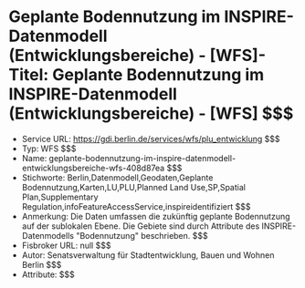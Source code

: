 # Geplante Bodennutzung im INSPIRE-Datenmodell (Entwicklungsbereiche) - [WFS]- Titel: Geplante Bodennutzung im INSPIRE-Datenmodell (Entwicklungsbereiche) - [WFS] $$$
- Service URL: https://gdi.berlin.de/services/wfs/plu_entwicklung $$$
- Typ: WFS $$$
- Name: geplante-bodennutzung-im-inspire-datenmodell-entwicklungsbereiche-wfs-408d87ea $$$
- Stichworte: Berlin,Datenmodell,Geodaten,Geplante Bodennutzung,Karten,LU,PLU,Planned Land Use,SP,Spatial Plan,Supplementary Regulation,infoFeatureAccessService,inspireidentifiziert $$$
- Anmerkung: Die Daten umfassen die zukünftig geplante Bodennutzung auf der sublokalen Ebene. Die Gebiete sind durch Attribute des INSPIRE-Datenmodells "Bodennutzung" beschrieben. $$$
- Fisbroker URL: null $$$
- Autor: Senatsverwaltung für Stadtentwicklung, Bauen und Wohnen Berlin $$$
- Attribute:  $$$
